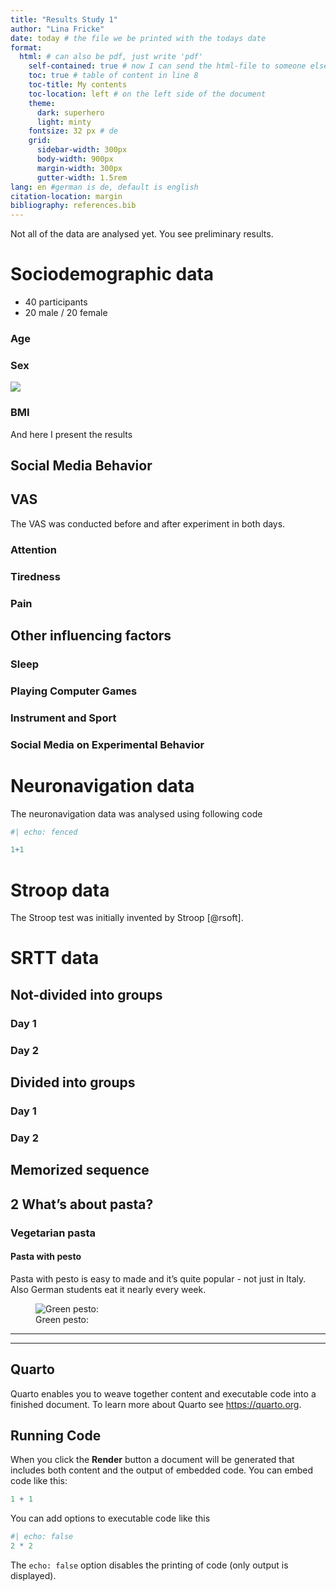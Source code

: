 ```yaml
---
title: "Results Study 1"
author: "Lina Fricke"
date: today # the file we be printed with the todays date
format: 
  html: # can also be pdf, just write 'pdf' 
    self-contained: true # now I can send the html-file to someone else, not just a code
    toc: true # table of content in line 8
    toc-title: My contents
    toc-location: left # on the left side of the document
    theme: 
      dark: superhero
      light: minty
    fontsize: 32 px # de
    grid:
      sidebar-width: 300px
      body-width: 900px
      margin-width: 300px
      gutter-width: 1.5rem
lang: en #german is de, default is english
citation-location: margin
bibliography: references.bib
---
```


::: {.callout-note}
Not all of the data are analysed yet. You see preliminary results.
:::

# Sociodemographic data

* 40 participants
* 20 male / 20 female


::: {.panel-tabset}

### Age



### Sex

![](sex.png)

### BMI

And here I present the results

:::




## Social Media Behavior

## VAS

The VAS was conducted before and after experiment in both days.

::: {.panel-tabset}

### Attention



### Tiredness



### Pain


:::


## Other influencing factors

::: {.panel-tabset}

### Sleep

### Playing Computer Games

### Instrument and Sport

### Social Media on Experimental Behavior


:::



# Neuronavigation data

The neuronavigation data was analysed using following code

```r
#| echo: fenced

1+1
```

# Stroop data

The Stroop test was initially invented by Stroop [@rsoft].

# SRTT data

## Not-divided into groups

### Day 1

### Day 2

## Divided into groups

### Day 1

### Day 2

## Memorized sequence






## 2 What's about pasta?

### Vegetarian pasta

#### Pasta with pesto

Pasta with pesto is easy to made and it's quite popular - not just in Italy. Also German students eat it nearly every week.

![Green pesto:](images/pasta_pesto.jpeg)





---


---

## Quarto

Quarto enables you to weave together content and executable code into a finished document. To learn more about Quarto see <https://quarto.org>.

## Running Code

When you click the **Render** button a document will be generated that includes both content and the output of embedded code. You can embed code like this:

```r
1 + 1
```

You can add options to executable code like this 

```r
#| echo: false
2 * 2
```

The `echo: false` option disables the printing of code (only output is displayed).
